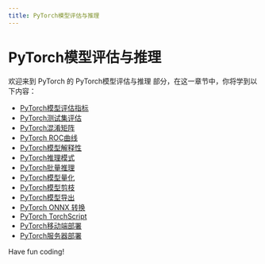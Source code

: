 ```yaml
---
title: PyTorch模型评估与推理
---
```


# PyTorch模型评估与推理

欢迎来到 PyTorch 的 PyTorch模型评估与推理 部分，在这一章节中，你将学到以下内容：

- [PyTorch模型评估指标](./0-pytorch-model-evaluation-metrics.mdx)
- [PyTorch测试集评估](./1-pytorch-test-set-evaluation.mdx)
- [PyTorch混淆矩阵](./2-pytorch-confusion-matrix.mdx)
- [PyTorch ROC曲线](./3-pytorch-roc-curve.mdx)
- [PyTorch模型解释性](./4-pytorch-model-interpretability.mdx)
- [PyTorch推理模式](./5-pytorch-inference-mode.mdx)
- [PyTorch批量推理](./6-pytorch-batch-inference.mdx)
- [PyTorch模型量化](./7-pytorch-model-quantization.mdx)
- [PyTorch模型剪枝](./8-pytorch-model-pruning.mdx)
- [PyTorch模型导出](./9-pytorch-model-export.mdx)
- [PyTorch ONNX 转换](./10-pytorch-onnx-conversion.mdx)
- [PyTorch TorchScript](./11-pytorch-torchscript.mdx)
- [PyTorch移动端部署](./12-pytorch-mobile-deployment.mdx)
- [PyTorch服务器部署](./13-pytorch-server-deployment.mdx)

Have fun coding!